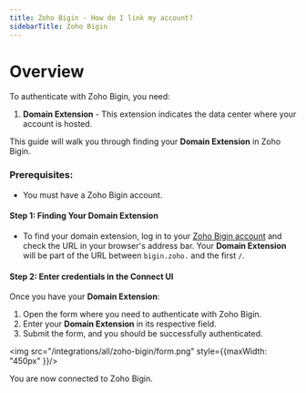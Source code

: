 ```yaml
---
title: Zoho Bigin - How do I link my account?
sidebarTitle: Zoho Bigin
---
```



# Overview
To authenticate with Zoho Bigin, you need:
1. **Domain Extension** - This extension indicates the data center where your account is hosted.

This guide will walk you through finding your **Domain Extension** in Zoho Bigin.

### Prerequisites:

- You must have a Zoho Bigin account.

#### Step 1: Finding Your Domain Extension

- To find your domain extension, log in to your [Zoho Bigin account](https://accounts.zoho.com/signin?servicename=ZohoBigin&signupurl=https://www.zoho.com/bigin/signup/) and check the URL in your browser's address bar. Your **Domain Extension** will be part of the URL between `bigin.zoho.` and the first `/`.

#### Step 2: Enter credentials in the Connect UI

Once you have your **Domain Extension**:
1. Open the form where you need to authenticate with Zoho Bigin.
2. Enter your **Domain Extension** in its respective field.
3. Submit the form, and you should be successfully authenticated.

<img src="/integrations/all/zoho-bigin/form.png" style={{maxWidth: "450px" }}/>

You are now connected to Zoho Bigin.
